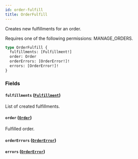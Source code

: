 ```yaml
---
id: order-fulfill
title: OrderFulfill
---
```



Creates new fulfillments for an order. 

Requires one of the following permissions: MANAGE_ORDERS.

```graphql
type OrderFulfill {
  fulfillments: [Fulfillment!]
  order: Order
  orderErrors: [OrderError!]!
  errors: [OrderError!]!
}
```


### Fields

#### `fulfillments` ([`Fulfillment`](../../../developer/api-reference/objects/fulfillment))

List of created fulfillments.


#### `order` ([`Order`](../../../developer/api-reference/objects/order))

Fulfilled order.


#### `orderErrors` ([`OrderError`](../../../developer/api-reference/objects/order-error))




#### `errors` ([`OrderError`](../../../developer/api-reference/objects/order-error))






